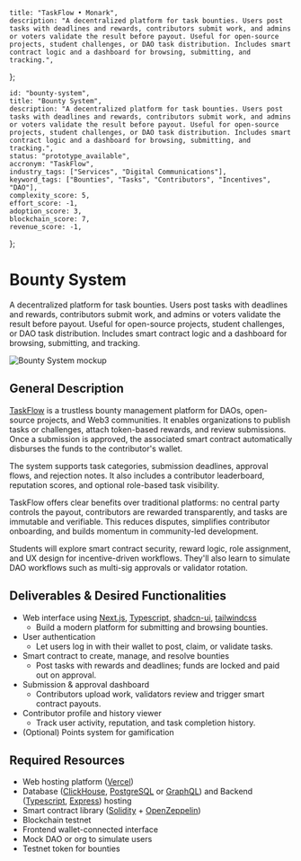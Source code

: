     title: "TaskFlow • Monark",
    description: "A decentralized platform for task bounties. Users post tasks with deadlines and rewards, contributors submit work, and admins or voters validate the result before payout. Useful for open-source projects, student challenges, or DAO task distribution. Includes smart contract logic and a dashboard for browsing, submitting, and tracking.",
};

    id: "bounty-system",
    title: "Bounty System",
    description: "A decentralized platform for task bounties. Users post tasks with deadlines and rewards, contributors submit work, and admins or voters validate the result before payout. Useful for open-source projects, student challenges, or DAO task distribution. Includes smart contract logic and a dashboard for browsing, submitting, and tracking.",
    status: "prototype_available",
    accronym: "TaskFlow",
    industry_tags: ["Services", "Digital Communications"],
    keyword_tags: ["Bounties", "Tasks", "Contributors", "Incentives", "DAO"],
    complexity_score: 5,
    effort_score: -1,
    adoption_score: 3,
    blockchain_score: 7,
    revenue_score: -1,
};

# Bounty System

A decentralized platform for task bounties. Users post tasks with deadlines and rewards, contributors submit work, and admins or voters validate the result before payout. Useful for open-source projects, student challenges, or DAO task distribution. Includes smart contract logic and a dashboard for browsing, submitting, and tracking.

![Bounty System mockup](/images/project/bounty-system.jpg)

## General Description

[TaskFlow](https://taskflow.monark.io) is a trustless bounty management platform for DAOs, open-source projects, and Web3 communities. It enables organizations to publish tasks or challenges, attach token-based rewards, and review submissions. Once a submission is approved, the associated smart contract automatically disburses the funds to the contributor's wallet.
        
The system supports task categories, submission deadlines, approval flows, and rejection notes. It also includes a contributor leaderboard, reputation scores, and optional role-based task visibility.
        
TaskFlow offers clear benefits over traditional platforms: no central party controls the payout, contributors are rewarded transparently, and tasks are immutable and verifiable. This reduces disputes, simplifies contributor onboarding, and builds momentum in community-led development.
        
Students will explore smart contract security, reward logic, role assignment, and UX design for incentive-driven workflows. They'll also learn to simulate DAO workflows such as multi-sig approvals or validator rotation.

## Deliverables & Desired Functionalities

- Web interface using [Next.js](https://nextjs.org/), [Typescript](https://www.typescriptlang.org/), [shadcn-ui](https://ui.shadcn.com/), [tailwindcss](https://tailwindcss.com/)
   - Build a modern platform for submitting and browsing bounties.
- User authentication 
   - Let users log in with their wallet to post, claim, or validate tasks.
- Smart contract to create, manage, and resolve bounties
   - Post tasks with rewards and deadlines; funds are locked and paid out on approval.
- Submission & approval dashboard
   - Contributors upload work, validators review and trigger smart contract payouts.
- Contributor profile and history viewer
   - Track user activity, reputation, and task completion history.
- (Optional) Points system for gamification

## Required Resources

- Web hosting platform ([Vercel](https://www.vercel.com/))
- Database ([ClickHouse](https://clickhouse.com/), [PostgreSQL](https://www.postgresql.org/) or [GraphQL](https://graphql.org/)) and Backend ([Typescript](https://www.typescriptlang.org/), [Express](https://expressjs.com/)) hosting
- Smart contract library ([Solidity](https://soliditylang.org/) + [OpenZeppelin](https://www.openzeppelin.com/))
- Blockchain testnet
- Frontend wallet-connected interface
- Mock DAO or org to simulate users
- Testnet token for bounties
